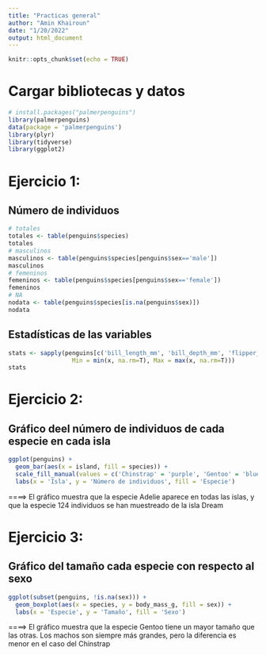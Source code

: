 ```yaml
---
title: "Practicas general"
author: "Amin Khairoun"
date: "1/20/2022"
output: html_document
---
```


```r
knitr::opts_chunk$set(echo = TRUE)
```


# Cargar bibliotecas y datos

```r
# install.packages("palmerpenguins")
library(palmerpenguins)
data(package = 'palmerpenguins')
library(plyr)
library(tidyverse)
library(ggplot2)
```

# Ejercicio 1:
## Número de individuos 
```r
# totales
totales <- table(penguins$species)
totales
# masculinos
masculinos <- table(penguins$species[penguins$sex=='male'])
masculinos
# femeninos
femeninos <- table(penguins$species[penguins$sex=='female'])
femeninos
# NA
nodata <- table(penguins$species[is.na(penguins$sex)])
nodata
```
## Estadísticas de las variables 

```r
stats <- sapply(penguins[c('bill_length_mm', 'bill_depth_mm', 'flipper_length_mm', 'body_mass_g')], function(x) c(Media = mean(x, na.rm=T), Desviación = sd(x, na.rm=T),
                  Min = min(x, na.rm=T), Max = max(x, na.rm=T)))
stats
```

# Ejercicio 2:
## Gráfico deel número de individuos de cada especie en cada isla
```r
ggplot(penguins) + 
  geom_bar(aes(x = island, fill = species)) + 
  scale_fill_manual(values = c('Chinstrap' = 'purple', 'Gentoo' = 'blue', 'Adelie' = 'orange')) + 
  labs(x = 'Isla', y = 'Número de individuos', fill = 'Especie')
```

====> El gráfico muestra que la especie Adelie aparece en todas las islas,
y que la especie 124 individuos se han muestreado de la isla Dream

# Ejercicio 3:
## Gráfico del tamaño cada especie con respecto al sexo

```r
ggplot(subset(penguins, !is.na(sex))) + 
  geom_boxplot(aes(x = species, y = body_mass_g, fill = sex)) + 
  labs(x = 'Especie', y = 'Tamaño', fill = 'Sexo')
```

====> El gráfico muestra que la especie Gentoo tiene  un mayor tamaño que las otras. 
Los machos son siempre más grandes, pero la diferencia es menor en el caso del Chinstrap


